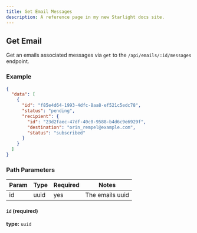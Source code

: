 ```yaml
---
title: Get Email Messages
description: A reference page in my new Starlight docs site.
---
```


## Get Email

Get an emails associated messages via `get` to the `/api/emails/:id/messages` endpoint.

### Example
```json copy
{
  "data": [
    {
      "id": "f85e4d64-1993-4dfc-8aa8-ef521c5edc78",
      "status": "pending",
      "recipient": {
        "id": "23d2faec-47df-40c0-9588-b4d6c9e6929f",
        "destination": "orin_rempel@example.com",
        "status": "subscribed"
      }
    }
  ]
}
```

### Path Parameters

| Param            | Type            | Required | Notes                                                                                                                                    |
|------------------|-----------------|----------|------------------------------------------------------------------------------------------------------------------------------------------|
| id               | uuid            | yes      | The emails uuid                                                                                                                  |

#### `id` (required)

**type:** `uuid`
